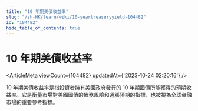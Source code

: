 ```yaml
---
title: "10 年期美債收益率"
slug: "/zh-HK/learn/wiki/10-yeartreasuryyield-104482"
id: "104482"
hide_table_of_contents: true
---
```



<Breadcrumbs current="10 年期美債收益率" />

# 10 年期美債收益率

<ArticleMeta viewCount={104482} updatedAt={'2023-10-24 02:20:16'} />
<div className='border-solid border-b border-t-0 my-4 border-[var(--ifm-color-gray-300)]' />

10 年期美債收益率是指投資者持有美國政府發行的 10 年期國債所能獲得的預期收益率。它是衡量市場對美國國債的債務風險和通脹預期的指標，也被視為全球金融市場的重要參考指標。
